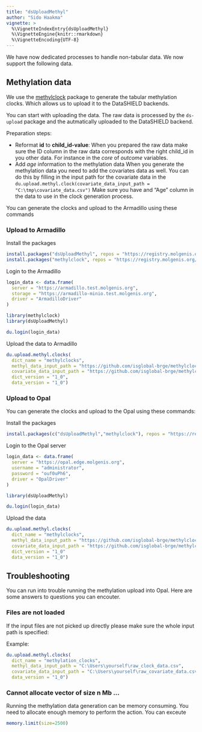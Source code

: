 ```yaml
---
title: "dsUploadMethyl"
author: "Sido Haakma"
vignette: >
  %\VignetteIndexEntry{dsUploadMethyl}
  %\VignetteEngine{knitr::rmarkdown}
  %\VignetteEncoding{UTF-8}
---
```


We have now dedicated processes to handle non-tabular data. We now support the following data.

## Methylation data
We use the [methylclock](https://github.com/isglobal-brge/methylclock) package to generate the tabular methylation clocks. Which allows us to upload it to the DataSHIELD backends. 

You can start with uploading the data. The raw data is processed by the `ds-upload` package and the autmatically uploaded to the DataSHIELD backend.

Preparation steps:

- Reformat **id** to **child_id-value**: 
  When you prepared the raw data make sure the ID column in the raw data corresponds with the right child_id in you other data. 
  For instance in the *core* of *outcome* variables. 
- Add *age* information to the methylation data
  When you generate the methylation data you need to add the covariates data as well. 
  You can do this by filling in the input path for the covariate data in the `du.upload.methyl.clock(covariate_data_input_path = "C:\tmp\covariate_data.csv")`
  Make sure you have and "Age" column in the data to use in the clock generation process.

You can generate the clocks and upload to the Armadillo using these commands
  
### Upload to Armadillo

Install the packages


```r
install.packages("dsUploadMethyl", repos = "https://registry.molgenis.org/repository/R", dependencies = TRUE)
install.packages("methylclock", repos = "https://registry.molgenis.org/repository/R", dependencies = TRUE)
```

Login to the Armadillo


```r
login_data <- data.frame(
  server = "https://armadillo.test.molgenis.org", 
  storage = "https://armadillo-minio.test.molgenis.org", 
  driver = "ArmadilloDriver"
)

library(methylclock)
library(dsUploadMethyl)

du.login(login_data)
```

Upload the data to Armadillo
  

```r
du.upload.methyl.clocks(
  dict_name = "methylclocks", 
  methyl_data_input_path = "https://github.com/isglobal-brge/methylclock/raw/master/inst/extdata/MethylationDataExample55.csv?raw=true",
  covariate_data_input_path = "https://github.com/isglobal-brge/methylclock/raw/master/inst/extdata/SampleAnnotationExample55.csv?raw=true",
  dict_version = "1_0",
  data_version = "1_0")
```

### Upload to Opal
You can generate the clocks and upload to the Opal using these commands:

Install the packages


```r
install.packages(c("dsUploadMethyl","methylclock"), repos = "https://registry.molgenis.org/repository/R", dependencies = TRUE)
```

Login to the Opal server


```r
login_data <- data.frame(
  server = "https://opal.edge.molgenis.org", 
  username = "administrator", 
  password = "ouf0uPh6", 
  driver = "OpalDriver"
)

library(dsUploadMethyl)

du.login(login_data)
```

Upload the data


```r
du.upload.methyl.clocks(
  dict_name = "methylclocks",
  methyl_data_input_path = "https://github.com/isglobal-brge/methylclock/raw/master/inst/extdata/MethylationDataExample55.csv?raw=true",
  covariate_data_input_path = "https://github.com/isglobal-brge/methylclock/raw/master/inst/extdata/SampleAnnotationExample55.csv?raw=true",
  dict_version = "1_0"
  data_version = "1_0")
```

## Troubleshooting
You can run into trouble running the methylation upload into Opal. Here are some answers to questions you can encouter.

### Files are not loaded
If the input files are not picked up directly please make sure the whole input path is specified:

Example:


```r
du.upload.methyl.clocks(
  dict_name = "methylation_clocks", 
  methyl_data_input_path = "C:\Users\yourself\raw_clock_data.csv",
  covariate_data_input_path = "C:\Users\yourself\raw_covariate_data.csv",
  data_version = "1_0")
```

### Cannot allocate vector of size n Mb ...
Running the methylation data generation can be memory consuming. You need to allocate enough memory to perform the action. You can exceute


```r
memory.limit(size=2500)
```

